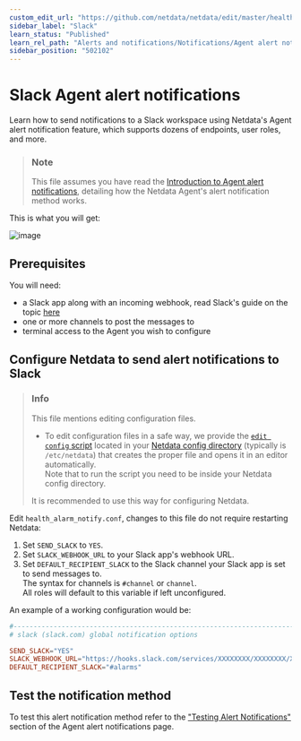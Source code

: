 ```yaml
---
custom_edit_url: "https://github.com/netdata/netdata/edit/master/health/notifications/slack/README.md"
sidebar_label: "Slack"
learn_status: "Published"
learn_rel_path: "Alerts and notifications/Notifications/Agent alert notifications"
sidebar_position: "502102"
---
```

# Slack Agent alert notifications

Learn how to send notifications to a Slack workspace using Netdata's Agent alert notification feature, which supports dozens of endpoints, user roles, and more.

> ### Note
>
> This file assumes you have read the [Introduction to Agent alert notifications](/docs/alerts-and-notifications/notifications/agent-alert-notifications), detailing how the Netdata Agent's alert notification method works.

This is what you will get:

![image](https://user-images.githubusercontent.com/70198089/229841857-77ed2562-ee62-427b-803a-cef03d08238d.png)


## Prerequisites

You will need:

- a Slack app along with an incoming webhook, read Slack's guide on the topic [here](https://api.slack.com/messaging/webhooks)
- one or more channels to post the messages to
- terminal access to the Agent you wish to configure

## Configure Netdata to send alert notifications to Slack

> ### Info
>
> This file mentions editing configuration files.  
>
> - To edit configuration files in a safe way, we provide the [`edit config` script](/docs/getting-started/manage-and-configure/configuration#use-edit-config-to-edit-configuration-files) located in your [Netdata config directory](/docs/getting-started/manage-and-configure/configuration#the-netdata-config-directory) (typically is `/etc/netdata`) that creates the proper file and opens it in an editor automatically.  
> Note that to run the script you need to be inside your Netdata config directory.
>
> It is recommended to use this way for configuring Netdata.

Edit `health_alarm_notify.conf`, changes to this file do not require restarting Netdata:

1. Set `SEND_SLACK` to `YES`.
2. Set `SLACK_WEBHOOK_URL` to your Slack app's webhook URL.
3. Set `DEFAULT_RECIPIENT_SLACK` to the Slack channel your Slack app is set to send messages to.  
   The syntax for channels is `#channel` or `channel`.  
   All roles will default to this variable if left unconfigured.

An example of a working configuration would be:

```conf
#------------------------------------------------------------------------------
# slack (slack.com) global notification options

SEND_SLACK="YES"
SLACK_WEBHOOK_URL="https://hooks.slack.com/services/XXXXXXXX/XXXXXXXX/XXXXXXXXXXXXXXXXXXXXXXXXXXXXXXX" 
DEFAULT_RECIPIENT_SLACK="#alarms"
```

## Test the notification method

To test this alert notification method refer to the ["Testing Alert Notifications"](/docs/alerts-and-notifications/notifications/agent-alert-notifications#testing-alert-notifications) section of the Agent alert notifications page.
